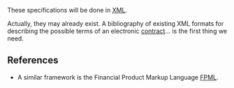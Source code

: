 These specifications will be done in [[XML]].

Actually, they may already exist. A bibliography of existing XML formats for describing the possible terms of an electronic [[Contracts|contract]]... is the first thing we need.

== References ==

* A similar framework is the Financial Product Markup Language [http://www.fpml.org FPML].